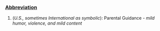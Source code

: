 ===[[Abbreviation]]===

# (''U.S., sometimes International as symbolic''): Parental Guidance - ''mild humor, violence, and mild content''